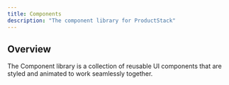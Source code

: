 ```yaml
---
title: Components
description: "The component library for ProductStack"
---
```


## Overview

The Component library is a collection of reusable UI components that are styled and animated to work seamlessly together.